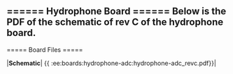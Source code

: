 ====== Hydrophone Board ======
Below is the PDF of the schematic of rev C of the hydrophone board.
----
===== Board Files =====

|**Schematic**| {{ :ee:boards:hydrophone-adc:hydrophone-adc_revc.pdf}}|